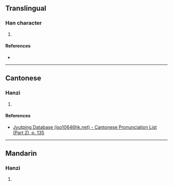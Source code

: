 {{character info/new}}
==Translingual==

===Han character===
{{Han char|rn=80|rad=毋|as=04|sn=8|four=|canj=WYPD|ids=⿰母也}}

# {{defn|Han|sort=毋04}}

====References====
* {{Han ref|kx=0589.050|dkj=16729|dj=0981.070|hdz=42382.030|uh=6BD1|ud=27601}}

----

==Cantonese==

===Hanzi===
{{yue-hanzi|jyut=[[ze2]]|y=je2}}

# {{defn|lang=yue|sort=毋04}}

====References====
* [http://www.iso10646hk.net/jp/document/download.jsp Jyutping Database (iso10646hk.net) - Cantonese Pronunciation List (Part 2), p. 135]

----

==Mandarin==

===Hanzi===
{{cmn-hanzi|pin=[[jiě]] ([[jie3]])|wg=chieh<sup>3</sup>}}

# {{defn|lang=cmn|sort=毋04}}